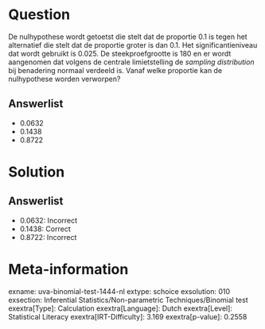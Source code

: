 Question
========

De nulhypothese wordt getoetst die stelt dat de proportie 0.1 is tegen
het alternatief die stelt dat de proportie groter is dan 0.1. Het
significantieniveau dat wordt gebruikt is 0.025. De steekproefgrootte is
180 en er wordt aangenomen dat volgens de centrale limietstelling de *sampling distribution* bij benadering normaal verdeeld is. Vanaf welke
proportie kan de nulhypothese worden verworpen?

Answerlist
----------

* 0.0632
* 0.1438
* 0.8722

Solution
========

Answerlist
----------

* 0.0632: Incorrect
* 0.1438: Correct
* 0.8722: Incorrect

Meta-information
================
exname: uva-binomial-test-1444-nl
extype: schoice
exsolution: 010
exsection: Inferential Statistics/Non-parametric Techniques/Binomial test
exextra[Type]: Calculation
exextra[Language]: Dutch
exextra[Level]: Statistical Literacy
exextra[IRT-Difficulty]: 3.169
exextra[p-value]: 0.2558

